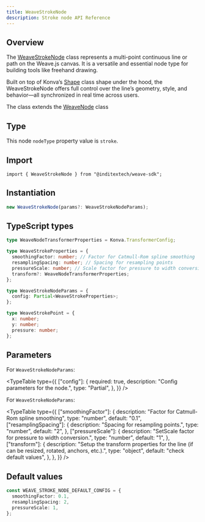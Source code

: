 ```yaml
---
title: WeaveStrokeNode
description: Stroke node API Reference
---
```



## Overview

The [WeaveStrokeNode](https://github.com/InditexTech/weavejs/blob/main/code/packages/sdk/src/nodes/stroke/stroke.ts)
class represents a multi-point continuous line or path on the Weave.js canvas. It is a versatile and essential node type for
building tools like freehand drawing.

Built on top of Konva’s [Shape](https://konvajs.org/api/Konva.Shape.html) class shape under the hood, the WeaveStrokeNode
offers full control over the line’s geometry, style, and behavior—all synchronized in real time across users.

The class extends the [WeaveNode](/docs/sdk/api-reference/nodes/node) class

## Type

This node `nodeType` property value is `stroke`.

## Import

```shell
import { WeaveStrokeNode } from "@inditextech/weave-sdk";
```

## Instantiation

```ts
new WeaveStrokeNode(params?: WeaveStrokeNodeParams);
```

## TypeScript types

```ts
type WeaveNodeTransformerProperties = Konva.TransformerConfig;

type WeaveStrokeProperties = {
  smoothingFactor: number; // Factor for Catmull-Rom spline smoothing
  resamplingSpacing: number; // Spacing for resampling points
  pressureScale: number; // Scale factor for pressure to width conversion
  transform?: WeaveNodeTransformerProperties;
};

type WeaveStrokeNodeParams = {
  config: Partial<WeaveStrokeProperties>;
};

type WeaveStrokePoint = {
  x: number;
  y: number;
  pressure: number;
};
```

## Parameters

For `WeaveStrokeNodeParams`:

<TypeTable
  type={{
    ["config"]: {
      required: true,
      description: "Config parameters for the node.",
      type: "Partial<WeaveStrokeNodeParams>",
    },
  }}
/>

For `WeaveStrokeNodeParams`:

<TypeTable
  type={{
    ["smoothingFactor"]: {
      description: "Factor for Catmull-Rom spline smoothing",
      type: "number",
      default: "0.1",
      ["resamplingSpacing"]: {
        description: "Spacing for resampling points.",
        type: "number",
        default: "2",
      },
      ["pressureScale"]: {
        description: "SetScale factor for pressure to width conversion.",
        type: "number",
        default: "1",
      },
      ["transform"]: {
        description:
          "Setup the transform properties for the line (if can be resized, rotated, anchors, etc.).",
        type: "object",
        default: "check default values",
      },
    },
  }}
/>

## Default values

```ts
const WEAVE_STROKE_NODE_DEFAULT_CONFIG = {
  smoothingFactor: 0.1,
  resamplingSpacing: 2,
  pressureScale: 1,
};
```
